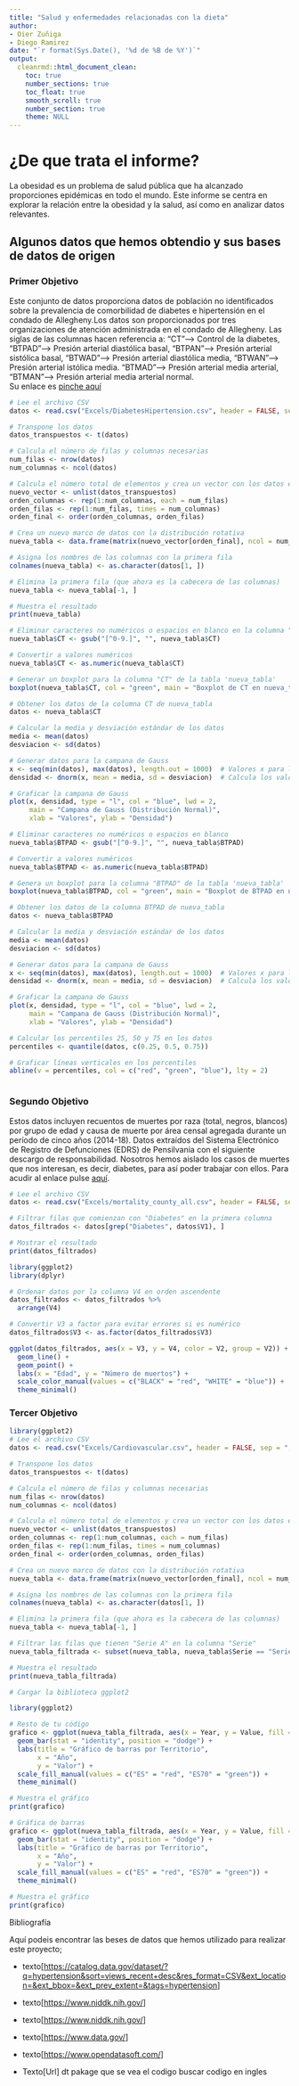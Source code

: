 ```yaml
---
title: "Salud y enfermedades relacionadas con la dieta"
author:
- Oier Zuñiga
- Diego Ramirez
date: "`r format(Sys.Date(), '%d de %B de %Y')`"
output:
  cleanrmd::html_document_clean:
    toc: true
    number_sections: true
    toc_float: true
    smooth_scroll: true
    number_section: true
    theme: NULL
---
```


# ¿De que trata el informe?

La obesidad es un problema de salud pública que ha alcanzado proporciones epidémicas en todo el mundo. Este informe se centra en explorar la relación entre la obesidad y la salud, así como en analizar datos relevantes.

## Algunos datos que hemos obtendio y sus bases de datos de origen

### Primer Objetivo

Este conjunto de datos proporciona datos de población no identificados sobre la prevalencia de comorbilidad de diabetes e hipertensión en el condado de Allegheny.Los datos son proporcionados por tres organizaciones de atención administrada en el condado de Allegheny. Las siglas de las columnas hacen referencia a: "CT"--\> Control de la diabetes, "BTPAD"--\> Presión arterial diastólica basal, "BTPAN"--\> Presión arterial sistólica basal, "BTWAD"--\> Presión arterial diastólica media, "BTWAN"\--\> Presión arterial istólica media. "BTMAD"--\> Presión arterial media arterial, "BTMAN"--\> Presión arterial media arterial normal.\
Su enlace es [pinche aquí](https://catalog.data.gov/dataset/diabetes-hypertension-comorbidity)

```r
# Lee el archivo CSV
datos <- read.csv("Excels/DiabetesHipertension.csv", header = FALSE, sep = ";")

# Transpone los datos
datos_transpuestos <- t(datos)

# Calcula el número de filas y columnas necesarias
num_filas <- nrow(datos)
num_columnas <- ncol(datos)

# Calcula el número total de elementos y crea un vector con los datos en el orden deseado
nuevo_vector <- unlist(datos_transpuestos)
orden_columnas <- rep(1:num_columnas, each = num_filas)
orden_filas <- rep(1:num_filas, times = num_columnas)
orden_final <- order(orden_columnas, orden_filas)

# Crea un nuevo marco de datos con la distribución rotativa
nueva_tabla <- data.frame(matrix(nuevo_vector[orden_final], ncol = num_columnas, byrow = TRUE))

# Asigna los nombres de las columnas con la primera fila
colnames(nueva_tabla) <- as.character(datos[1, ])

# Elimina la primera fila (que ahora es la cabecera de las columnas)
nueva_tabla <- nueva_tabla[-1, ]

# Muestra el resultado
print(nueva_tabla)
```
```r
# Eliminar caracteres no numéricos o espacios en blanco en la columna "CT"
nueva_tabla$CT <- gsub("[^0-9.]", "", nueva_tabla$CT)

# Convertir a valores numéricos
nueva_tabla$CT <- as.numeric(nueva_tabla$CT)

# Generar un boxplot para la columna "CT" de la tabla 'nueva_tabla'
boxplot(nueva_tabla$CT, col = "green", main = "Boxplot de CT en nueva_tabla")

# Obtener los datos de la columna CT de nueva_tabla
datos <- nueva_tabla$CT

# Calcular la media y desviación estándar de los datos
media <- mean(datos)
desviacion <- sd(datos)

# Generar datos para la campana de Gauss
x <- seq(min(datos), max(datos), length.out = 1000)  # Valores x para la curva de la campana de Gauss
densidad <- dnorm(x, mean = media, sd = desviacion)  # Calcula los valores de densidad en la distribución normal

# Graficar la campana de Gauss
plot(x, densidad, type = "l", col = "blue", lwd = 2,
     main = "Campana de Gauss (Distribución Normal)", 
     xlab = "Valores", ylab = "Densidad")


```

```r
# Eliminar caracteres no numéricos o espacios en blanco
nueva_tabla$BTPAD <- gsub("[^0-9.]", "", nueva_tabla$BTPAD)

# Convertir a valores numéricos
nueva_tabla$BTPAD <- as.numeric(nueva_tabla$BTPAD)

# Genera un boxplot para la columna "BTPAD" de la tabla 'nueva_tabla'
boxplot(nueva_tabla$BTPAD, col = "green", main = "Boxplot de BTPAD en nueva_tabla")

# Obtener los datos de la columna BTPAD de nueva_tabla
datos <- nueva_tabla$BTPAD

# Calcular la media y desviación estándar de los datos
media <- mean(datos)
desviacion <- sd(datos)

# Generar datos para la campana de Gauss
x <- seq(min(datos), max(datos), length.out = 1000)  # Valores x para la curva de la campana de Gauss
densidad <- dnorm(x, mean = media, sd = desviacion)  # Calcula los valores de densidad en la distribución normal

# Graficar la campana de Gauss
plot(x, densidad, type = "l", col = "blue", lwd = 2,
     main = "Campana de Gauss (Distribución Normal)", 
     xlab = "Valores", ylab = "Densidad")

# Calcular los percentiles 25, 50 y 75 en los datos
percentiles <- quantile(datos, c(0.25, 0.5, 0.75))

# Graficar líneas verticales en los percentiles
abline(v = percentiles, col = c("red", "green", "blue"), lty = 2)



```

### Segundo Objetivo

Estos datos incluyen recuentos de muertes por raza (total, negros, blancos) por grupo de edad y causa de muerte por área censal agregada durante un período de cinco años (2014-18). Datos extraídos del Sistema Electrónico de Registro de Defunciones (EDRS) de Pensilvania con el siguiente descargo de responsabilidad. Nosotros hemos aislado los casos de muertes que nos interesan, es decir, diabetes, para así poder trabajar con ellos. Para acudir al enlace pulse [aquí](https://catalog.data.gov/dataset/allegheny-county-mortality-indicators).


```r
# Lee el archivo CSV
datos <- read.csv("Excels/mortality_county_all.csv", header = FALSE, sep = ",")

# Filtrar filas que comienzan con "Diabetes" en la primera columna
datos_filtrados <- datos[grep("Diabetes", datos$V1), ]

# Mostrar el resultado
print(datos_filtrados)


```

```r
library(ggplot2)
library(dplyr)

# Ordenar datos por la columna V4 en orden ascendente
datos_filtrados <- datos_filtrados %>% 
  arrange(V4)

# Convertir V3 a factor para evitar errores si es numérico
datos_filtrados$V3 <- as.factor(datos_filtrados$V3)

ggplot(datos_filtrados, aes(x = V3, y = V4, color = V2, group = V2)) +
  geom_line() +
  geom_point() +
  labs(x = "Edad", y = "Número de muertos") +
  scale_color_manual(values = c("BLACK" = "red", "WHITE" = "blue")) +
  theme_minimal()


```

### Tercer Objetivo

```r
library(ggplot2)
# Lee el archivo CSV
datos <- read.csv("Excels/Cardiovascular.csv", header = FALSE, sep = ",")

# Transpone los datos
datos_transpuestos <- t(datos)

# Calcula el número de filas y columnas necesarias
num_filas <- nrow(datos)
num_columnas <- ncol(datos)

# Calcula el número total de elementos y crea un vector con los datos en el orden deseado
nuevo_vector <- unlist(datos_transpuestos)
orden_columnas <- rep(1:num_columnas, each = num_filas)
orden_filas <- rep(1:num_filas, times = num_columnas)
orden_final <- order(orden_columnas, orden_filas)

# Crea un nuevo marco de datos con la distribución rotativa
nueva_tabla <- data.frame(matrix(nuevo_vector[orden_final], ncol = num_columnas, byrow = TRUE))

# Asigna los nombres de las columnas con la primera fila
colnames(nueva_tabla) <- as.character(datos[1, ])

# Elimina la primera fila (que ahora es la cabecera de las columnas)
nueva_tabla <- nueva_tabla[-1, ]

# Filtrar las filas que tienen "Serie A" en la columna "Serie"
nueva_tabla_filtrada <- subset(nueva_tabla, nueva_tabla$Serie == "Serie A")

# Muestra el resultado
print(nueva_tabla_filtrada)


```

```r
# Cargar la biblioteca ggplot2

library(ggplot2)

# Resto de tu código
grafico <- ggplot(nueva_tabla_filtrada, aes(x = Year, y = Value, fill = Territorio)) +
  geom_bar(stat = "identity", position = "dodge") +
  labs(title = "Gráfico de barras por Territorio",
       x = "Año",
       y = "Valor") +
  scale_fill_manual(values = c("ES" = "red", "ES70" = "green")) +
  theme_minimal()

# Muestra el gráfico
print(grafico)

# Gráfica de barras
grafico <- ggplot(nueva_tabla_filtrada, aes(x = Year, y = Value, fill = Territorio)) +
  geom_bar(stat = "identity", position = "dodge") +
  labs(title = "Gráfico de barras por Territorio",
       x = "Año",
       y = "Valor") +
  scale_fill_manual(values = c("ES" = "red", "ES70" = "green")) +
  theme_minimal()

# Muestra el gráfico
print(grafico)

```

Bibliografía

Aquí podeis encontrar las beses de datos que hemos utilizado para realizar este proyecto;

-   texto[<https://catalog.data.gov/dataset/?q=hypertension&sort=views_recent+desc&res_format=CSV&ext_location=&ext_bbox=&ext_prev_extent=&tags=hypertension>]

-   texto[<https://www.niddk.nih.gov/>]

-   texto[<https://www.niddk.nih.gov/>]

-   texto[<https://www.data.gov/>]

-   texto[<https://www.opendatasoft.com/>]

-   Texto[Url] dt pakage que se vea el codigo buscar codigo en ingles

